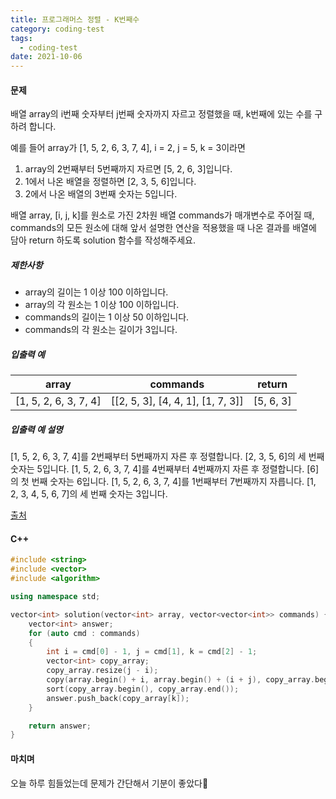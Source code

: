 ```yaml
---
title: 프로그래머스 정렬 - K번째수
category: coding-test
tags:
  - coding-test
date: 2021-10-06
---
```


#### 문제

배열 array의 i번째 숫자부터 j번째 숫자까지 자르고 정렬했을 때, k번째에 있는 수를 구하려 합니다.

예를 들어 array가 [1, 5, 2, 6, 3, 7, 4], i = 2, j = 5, k = 3이라면

1. array의 2번째부터 5번째까지 자르면 [5, 2, 6, 3]입니다.
2. 1에서 나온 배열을 정렬하면 [2, 3, 5, 6]입니다.
3. 2에서 나온 배열의 3번째 숫자는 5입니다.

배열 array, [i, j, k]를 원소로 가진 2차원 배열 commands가 매개변수로 주어질 때, commands의 모든 원소에 대해 앞서 설명한 연산을 적용했을 때 나온 결과를 배열에 담아 return 하도록 solution 함수를 작성해주세요.

##### 제한사항

- array의 길이는 1 이상 100 이하입니다.
- array의 각 원소는 1 이상 100 이하입니다.
- commands의 길이는 1 이상 50 이하입니다.
- commands의 각 원소는 길이가 3입니다.

##### 입출력 예

| array                 | commands                          | return    |
| --------------------- | --------------------------------- | --------- |
| [1, 5, 2, 6, 3, 7, 4] | [[2, 5, 3], [4, 4, 1], [1, 7, 3]] | [5, 6, 3] |

##### 입출력 예 설명

[1, 5, 2, 6, 3, 7, 4]를 2번째부터 5번째까지 자른 후 정렬합니다. [2, 3, 5, 6]의 세 번째 숫자는 5입니다.
[1, 5, 2, 6, 3, 7, 4]를 4번째부터 4번째까지 자른 후 정렬합니다. [6]의 첫 번째 숫자는 6입니다.
[1, 5, 2, 6, 3, 7, 4]를 1번째부터 7번째까지 자릅니다. [1, 2, 3, 4, 5, 6, 7]의 세 번째 숫자는 3입니다.

[출처](https://neerc.ifmo.ru/subregions/northern.html)

#### C++

```c++
#include <string>
#include <vector>
#include <algorithm>

using namespace std;

vector<int> solution(vector<int> array, vector<vector<int>> commands) {
    vector<int> answer;
    for (auto cmd : commands)
    {
        int i = cmd[0] - 1, j = cmd[1], k = cmd[2] - 1;
        vector<int> copy_array;
        copy_array.resize(j - i);
        copy(array.begin() + i, array.begin() + (i + j), copy_array.begin());
        sort(copy_array.begin(), copy_array.end());
        answer.push_back(copy_array[k]);
    }

    return answer;
}
```

#### 마치며

오늘 하루 힘들었는데 문제가 간단해서 기분이 좋았다🙂
